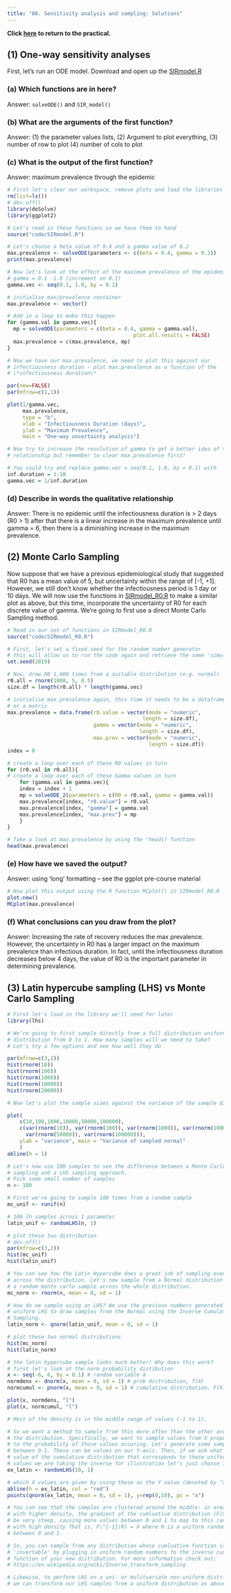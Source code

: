 ```yaml
---
title: "06. Sensitivity analysis and sampling: Solutions"
---
```


**Click [here](06_SensitivitySampling_practical.qmd) to return to the practical.**

## (1) One-way sensitivity analyses

First, let's run an ODE model. Download and open up the [SIRmodel.R](code/SIRmodel.R)

### (a) Which functions are in here?

Answer: `solveODE()` and `SIR_model()`

### (b) What are the arguments of the first function?

Answer: (1) the parameter values lists, (2) Argument to plot everything, (3) number of row to plot (4) number of cols to plot

### (c) What is the output of the first function?

Answer: maximum prevalence through the epidemic

```r
# First let's clear our workspace, remove plots and load the libraries we need
rm(list=ls())
# dev.off()
library(deSolve)
library(ggplot2)

# Let's read in these functions so we have them to hand
source("code/SIRmodel.R")

# Let's choose a beta value of 0.4 and a gamma value of 0.2
max.prevalence <- solveODE(parameters <- c(beta = 0.4, gamma = 0.2))
print(max.prevalence)

# Now let's look at the effect of the maximum prevalence of the epidemic across 
# gamma = 0.1 -1.0 (increment on 0.1)
gamma.vec <- seq(0.1, 1.0, by = 0.1)

# initialise max/prevalence container
max.prevalence <- vector()

# Add in a loop to make this happen
for (gamma.val in gamma.vec){
  mp = solveODE(parameters = c(beta = 0.4, gamma = gamma.val),
                                         plot.all.results = FALSE)
  max.prevalence = c(max.prevalence, mp)
}

# Now we have our max.prevalence, we need to plot this against our 
# infectiousness duration - plot max.prevalence as a function of the 
# \*infectiousness duration\*

par(new=FALSE)
par(mfrow=c(1,1))

plot(1/gamma.vec, 
     max.prevalence, 
     type = "b",
     xlab = "Infectiousness Duration (days)",
     ylab = "Maximum Prevalence",
     main = "One-way uncertainty analysis")

# Now try to increase the resolution of gamma to get a better idea of the 
# relationship but remember to clear max.prevalence first!

# You could try and replace gamma.vec = seq(0.1, 1.0, by = 0.1) with
inf.duration = 1:10
gamma.vec = 1/inf.duration
```

### (d) Describe in words the qualitative relationship

Answer: There is no epidemic until the infectiousness duration is \> 2 days (R0 \> 1) after that there is a linear increase in the maximum prevalence until gamma = 6, then there is a diminishing increase in the maximum prevalence.

## (2) Monte Carlo Sampling

Now suppose that we have a previous epidemiological study that suggested that R0 has a mean value of 5, but uncertainty within the range of \[-1, +1\]. However, we still don't know whether the infectiousness period is 1 day or 10 days. We will now use the functions in [SIRmodel_R0.R](code/SIRmodel_R0.R) to make a similar plot as above, but this time, incorporate the uncertainty of R0 for each discrete value of gamma. We're going to first use a direct Monte Carlo Sampling method.

```r
# Read in our set of functions in SIRmodel_R0.R
source("code/SIRmodel_R0.R")

# First, let's set a fixed seed for the random number generator
# this will allow us to run the code again and retrieve the same 'simulation'
set.seed(2019)

# Now, draw R0 1,000 times from a suitable distribution (e.g. normal)
r0.all = rnorm(1000, 5, 0.5)
size.df = length(r0.all) * length(gamma.vec)

# initialise max.prevalence again, this time it needs to be a dataframe 
# or a matrix
max.prevalence = data.frame(r0.value = vector(mode = "numeric", 
                                            length = size.df),
                            gamma = vector(mode = "numeric", 
                                           length = size.df),
                            max.prev = vector(mode = "numeric", 
                                              length = size.df))
index = 0

# create a loop over each of these R0 values in turn
for (r0.val in r0.all){
# create a loop over each of these Gamma values in turn
    for (gamma.val in gamma.vec){
    index = index + 1
    mp = solveODE_2(parameters = c(R0 = r0.val, gamma = gamma.val))
    max.prevalence[index, "r0.value"] = r0.val
    max.prevalence[index, "gamma"] = gamma.val
    max.prevalence[index, "max.prev"] = mp
    }
}

# Take a look at max.prevalence by using the 'head() function
head(max.prevalence)
```

### (e) How have we saved the output?

Answer: using 'long' formatting -- see the ggplot pre-course material

```r
# Now plot this output using the R function MCplot() in SIRmodel_R0.R
plot.new()
MCplot(max.prevalence)
```

### (f) What conclusions can you draw from the plot?

Answer: Increasing the rate of recovery reduces the max prevalence. However, the uncertainty in R0 has a larger impact on the maximum prevalence than infectious duration. In fact, until the infectiousness duration decreases below 4 days, the value of R0 is the important parameter in determining prevalence.

## (3) Latin hypercube sampling (LHS) vs Monte Carlo Sampling

```r
# First let's load in the library we'll need for later
library(lhs)

# We're going to first sample directly from a full distribution uniform 
# distribution from 0 to 1. How many samples will we need to take? 
# Let's try a few options and see how well they do

par(mfrow=c(3,2))
hist(rnorm(10))
hist(rnorm(100))
hist(rnorm(1000))
hist(rnorm(10000))
hist(rnorm(20000))

# Now let's plot the sample sizes against the variance of the sample distribution

plot(
    c(10,100,1000,10000,50000,100000),
    c(var(rnorm(10)), var(rnorm(100)), var(rnorm(1000)), var(rnorm(10000)), 
      var(rnorm(50000)), var(rnorm(100000))),
    ylab = "variance", main = "Variance of sampled normal"
    )
abline(h = 1)

# Let's now use 100 samples to see the difference between a Monte Carlo 
# sampling and a LHS sampling approach.
# Pick some small number of samples
n <- 100

# First we're going to sample 100 times from a random sample
mc_unif <- runif(n)

# 100 lh samples across 1 parameter
latin_unif <- randomLHS(n, 1)

# plot these two distribution
# dev.off()
par(mfrow=c(3,2))
hist(mc_unif)
hist(latin_unif)

# You can see how the Latin Hypercube does a great job of sampling evenly 
# across the distribution. Let's now sample from a Normal distribution using 
# a random monte carlo sample across the whole distribution.
mc_norm <- rnorm(n, mean = 0, sd = 1)

# How do we sample using an LHS? We use the previous numbers generated from the 
# uniform LHS to draw samples from the Normal using the Inverse Cumulative 
# Sampling.
latin_norm <- qnorm(latin_unif, mean = 0, sd = 1)

# plot these two normal distributions
hist(mc_norm)
hist(latin_norm)

# the latin hypercube sample looks much better! Why does this work?
# first let's look at the norm probability distibution
x <- seq(-6, 6, by = 0.1) # random variable X
normdens <- dnorm(x, mean = 0, sd = 1) # prob distribution, f(X)
normcumul <- pnorm(x, mean = 0, sd = 1) # cumulative distribution, F(X)

plot(x, normdens, "l")
plot(x, normcumul, "l")

# Most of the density is in the middle range of values (-1 to 1).

# So we want a method to sample from this more often than the other areas in 
# the distribution. Specifically, we want to sample values from X proportionally 
# to the probability of those values occuring. Let's generate some samples 
# between 0-1. These can be values on our Y-axis. Then, if we ask what is the 
# value of the cumulative distribution that corresponds to these uniform 
# values we are taking the inverse for illustration let's just choose 10 points.
ex_latin <- randomLHS(10, 1)

# which X values are given by using these as the Y value (denoted by "X"s)?
abline(h = ex_latin, col = "red")
points(qnorm(ex_latin, mean = 0, sd = 1), y=rep(0,10), pc = "x")

# You can see that the samples are clustered around the middle: in areas of X 
# with higher density, the gradient of the cumluative distribution (F(X)) will 
# be very steep, causing more values between 0 and 1 to map to this range of X 
# with high density That is, F\^{-1}(R) = X where R is a uniform random number 
# between 0 and 1.

# So, you can sample from any distribution whose cumluative function is 
# 'invertable' by plugging in uniform random numbers to the inverse cumulative 
# function of your new distribution. For more information check out: 
# https://en.wikipedia.org/wiki/Inverse_transform_sampling

# Likewise, to perform LHS on a uni- or mulitvariate non-uniform distribution, 
# we can transform our LHS samples from a uniform distribution as above.
```

